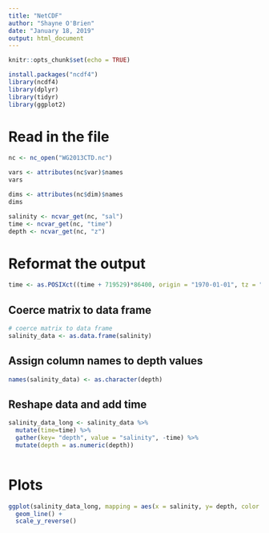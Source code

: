 ```yaml
---
title: "NetCDF"
author: "Shayne O'Brien"
date: "January 18, 2019"
output: html_document
---
```


```r
knitr::opts_chunk$set(echo = TRUE)
```
```r
install.packages("ncdf4")
library(ncdf4)
library(dplyr)
library(tidyr)
library(ggplot2)
```
# Read in the file
```r
nc <- nc_open("WG2013CTD.nc")

```
```r
vars <- attributes(nc$var)$names
vars
```

```r
dims <- attributes(nc$dim)$names
dims
```

```r
salinity <- ncvar_get(nc, "sal")
time <- ncvar_get(nc, "time")
depth <- ncvar_get(nc, "z")
```
# Reformat the output
```r
time <- as.POSIXct((time + 719529)*86400, origin = "1970-01-01", tz = "UTC")
```

## Coerce matrix to data frame

```r
# coerce matrix to data frame
salinity_data <- as.data.frame(salinity) 
```
## Assign column names to depth values

```r
names(salinity_data) <- as.character(depth)
```
## Reshape data and add time

```r
salinity_data_long <- salinity_data %>% 
  mutate(time=time) %>% 
  gather(key= "depth", value = "salinity", -time) %>% 
  mutate(depth = as.numeric(depth))
  
```


# Plots

```r
ggplot(salinity_data_long, mapping = aes(x = salinity, y= depth, color = time))+
  geom_line() +
  scale_y_reverse()
```

